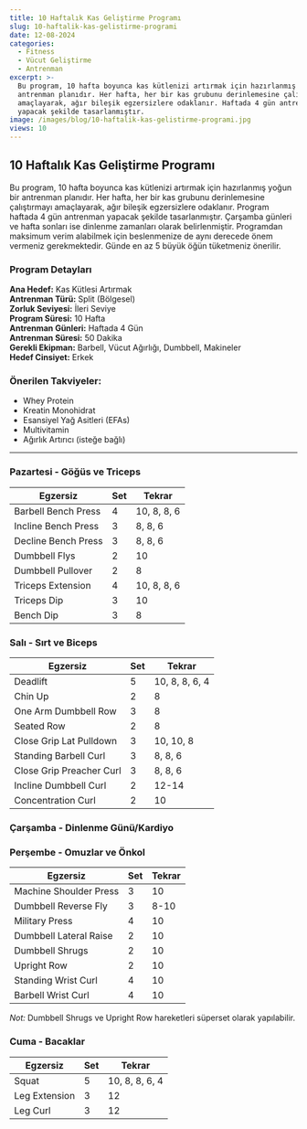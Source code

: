 ```yaml
---
title: 10 Haftalık Kas Geliştirme Programı
slug: 10-haftalik-kas-gelistirme-programi
date: 12-08-2024
categories:
  - Fitness
  - Vücut Geliştirme
  - Antrenman
excerpt: >-
  Bu program, 10 hafta boyunca kas kütlenizi artırmak için hazırlanmış yoğun bir
  antrenman planıdır. Her hafta, her bir kas grubunu derinlemesine çalıştırmayı
  amaçlayarak, ağır bileşik egzersizlere odaklanır. Haftada 4 gün antrenman
  yapacak şekilde tasarlanmıştır.
image: /images/blog/10-haftalik-kas-gelistirme-programi.jpg
views: 10
---
```


## 10 Haftalık Kas Geliştirme Programı

Bu program, 10 hafta boyunca kas kütlenizi artırmak için hazırlanmış yoğun bir antrenman planıdır. Her hafta, her bir kas grubunu derinlemesine çalıştırmayı amaçlayarak, ağır bileşik egzersizlere odaklanır. Program haftada 4 gün antrenman yapacak şekilde tasarlanmıştır. Çarşamba günleri ve hafta sonları ise dinlenme zamanları olarak belirlenmiştir. Programdan maksimum verim alabilmek için beslenmenize de aynı derecede önem vermeniz gerekmektedir. Günde en az 5 büyük öğün tüketmeniz önerilir.

### Program Detayları

**Ana Hedef:** Kas Kütlesi Artırmak  
**Antrenman Türü:** Split (Bölgesel)  
**Zorluk Seviyesi:** İleri Seviye  
**Program Süresi:** 10 Hafta  
**Antrenman Günleri:** Haftada 4 Gün  
**Antrenman Süresi:** 50 Dakika  
**Gerekli Ekipman:** Barbell, Vücut Ağırlığı, Dumbbell, Makineler  
**Hedef Cinsiyet:** Erkek  

### Önerilen Takviyeler:

- Whey Protein
- Kreatin Monohidrat
- Esansiyel Yağ Asitleri (EFAs)
- Multivitamin
- Ağırlık Artırıcı (isteğe bağlı)

---

### Pazartesi - Göğüs ve Triceps

<table class="prose w-full table-auto text-left border-collapse border border-gray-200">
  <thead class="bg-gray-200 dark:bg-gray-700">
    <tr>
      <th class="border px-4 py-2">Egzersiz</th>
      <th class="border px-4 py-2">Set</th>
      <th class="border px-4 py-2">Tekrar</th>
    </tr>
  </thead>
  <tbody>
    <tr class="bg-gray-100 dark:bg-gray-800">
      <td class="border px-4 py-2">Barbell Bench Press</td>
      <td class="border px-4 py-2">4</td>
      <td class="border px-4 py-2">10, 8, 8, 6</td>
    </tr>
    <tr>
      <td class="border px-4 py-2">Incline Bench Press</td>
      <td class="border px-4 py-2">3</td>
      <td class="border px-4 py-2">8, 8, 6</td>
    </tr>
    <tr class="bg-gray-100 dark:bg-gray-800">
      <td class="border px-4 py-2">Decline Bench Press</td>
      <td class="border px-4 py-2">3</td>
      <td class="border px-4 py-2">8, 8, 6</td>
    </tr>
    <tr>
      <td class="border px-4 py-2">Dumbbell Flys</td>
      <td class="border px-4 py-2">2</td>
      <td class="border px-4 py-2">10</td>
    </tr>
    <tr class="bg-gray-100 dark:bg-gray-800">
      <td class="border px-4 py-2">Dumbbell Pullover</td>
      <td class="border px-4 py-2">2</td>
      <td class="border px-4 py-2">8</td>
    </tr>
    <tr>
      <td class="border px-4 py-2">Triceps Extension</td>
      <td class="border px-4 py-2">4</td>
      <td class="border px-4 py-2">10, 8, 8, 6</td>
    </tr>
    <tr class="bg-gray-100 dark:bg-gray-800">
      <td class="border px-4 py-2">Triceps Dip</td>
      <td class="border px-4 py-2">3</td>
      <td class="border px-4 py-2">10</td>
    </tr>
    <tr>
      <td class="border px-4 py-2">Bench Dip</td>
      <td class="border px-4 py-2">3</td>
      <td class="border px-4 py-2">8</td>
    </tr>
  </tbody>
</table>

### Salı - Sırt ve Biceps

<table class="prose w-full table-auto text-left border-collapse border border-gray-200">
  <thead class="bg-gray-200 dark:bg-gray-700">
    <tr>
      <th class="border px-4 py-2">Egzersiz</th>
      <th class="border px-4 py-2">Set</th>
      <th class="border px-4 py-2">Tekrar</th>
    </tr>
  </thead>
  <tbody>
    <tr class="bg-gray-100 dark:bg-gray-800">
      <td class="border px-4 py-2">Deadlift</td>
      <td class="border px-4 py-2">5</td>
      <td class="border px-4 py-2">10, 8, 8, 6, 4</td>
    </tr>
    <tr>
      <td class="border px-4 py-2">Chin Up</td>
      <td class="border px-4 py-2">2</td>
      <td class="border px-4 py-2">8</td>
    </tr>
    <tr class="bg-gray-100 dark:bg-gray-800">
      <td class="border px-4 py-2">One Arm Dumbbell Row</td>
      <td class="border px-4 py-2">3</td>
      <td class="border px-4 py-2">8</td>
    </tr>
    <tr>
      <td class="border px-4 py-2">Seated Row</td>
      <td class="border px-4 py-2">2</td>
      <td class="border px-4 py-2">8</td>
    </tr>
    <tr class="bg-gray-100 dark:bg-gray-800">
      <td class="border px-4 py-2">Close Grip Lat Pulldown</td>
      <td class="border px-4 py-2">3</td>
      <td class="border px-4 py-2">10, 10, 8</td>
    </tr>
    <tr>
      <td class="border px-4 py-2">Standing Barbell Curl</td>
      <td class="border px-4 py-2">3</td>
      <td class="border px-4 py-2">8, 8, 6</td>
    </tr>
    <tr class="bg-gray-100 dark:bg-gray-800">
      <td class="border px-4 py-2">Close Grip Preacher Curl</td>
      <td class="border px-4 py-2">3</td>
      <td class="border px-4 py-2">8, 8, 6</td>
    </tr>
    <tr>
      <td class="border px-4 py-2">Incline Dumbbell Curl</td>
      <td class="border px-4 py-2">2</td>
      <td class="border px-4 py-2">12-14</td>
    </tr>
    <tr class="bg-gray-100 dark:bg-gray-800">
      <td class="border px-4 py-2">Concentration Curl</td>
      <td class="border px-4 py-2">2</td>
      <td class="border px-4 py-2">10</td>
    </tr>
  </tbody>
</table>

### Çarşamba - Dinlenme Günü/Kardiyo

### Perşembe - Omuzlar ve Önkol

<table class="prose w-full table-auto text-left border-collapse border border-gray-200">
  <thead class="bg-gray-200 dark:bg-gray-700">
    <tr>
      <th class="border px-4 py-2">Egzersiz</th>
      <th class="border px-4 py-2">Set</th>
      <th class="border px-4 py-2">Tekrar</th>
    </tr>
  </thead>
  <tbody>
    <tr class="bg-gray-100 dark:bg-gray-800">
      <td class="border px-4 py-2">Machine Shoulder Press</td>
      <td class="border px-4 py-2">3</td>
      <td class="border px-4 py-2">10</td>
    </tr>
    <tr>
      <td class="border px-4 py-2">Dumbbell Reverse Fly</td>
      <td class="border px-4 py-2">3</td>
      <td class="border px-4 py-2">8-10</td>
    </tr>
    <tr class="bg-gray-100 dark:bg-gray-800">
      <td class="border px-4 py-2">Military Press</td>
      <td class="border px-4 py-2">4</td>
      <td class="border px-4 py-2">10</td>
    </tr>
    <tr>
      <td class="border px-4 py-2">Dumbbell Lateral Raise</td>
      <td class="border px-4 py-2">2</td>
      <td class="border px-4 py-2">10</td>
    </tr>
    <tr class="bg-gray-100 dark:bg-gray-800">
      <td class="border px-4 py-2">Dumbbell Shrugs</td>
      <td class="border px-4 py-2">2</td>
      <td class="border px-4 py-2">10</td>
    </tr>
    <tr>
      <td class="border px-4 py-2">Upright Row</td>
      <td class="border px-4 py-2">2</td>
      <td class="border px-4 py-2">10</td>
    </tr>
    <tr class="bg-gray-100 dark:bg-gray-800">
      <td class="border px-4 py-2">Standing Wrist Curl</td>
      <td class="border px-4 py-2">4</td>
      <td class="border px-4 py-2">10</td>
    </tr>
    <tr>
      <td class="border px-4 py-2">Barbell Wrist Curl</td>
      <td class="border px-4 py-2">4</td>
      <td class="border px-4 py-2">10</td>
    </tr>
  </tbody>
</table>

*Not:* Dumbbell Shrugs ve Upright Row hareketleri süperset olarak yapılabilir.

### Cuma - Bacaklar

<table class="prose w-full table-auto text-left border-collapse border border-gray-200">
  <thead class="bg-gray-200 dark:bg-gray-700">
    <tr>
      <th class="border px-4 py-2">Egzersiz</th>
      <th class="border px-4 py-2">Set</th>
      <th class="border px-4 py-2">Tekrar</th>
    </tr>
  </thead>
  <tbody>
    <tr class="bg-gray-100 dark:bg-gray-800">
      <td class="border px-4 py-2">Squat</td>
      <td class="border px-4 py-2">5</td>
      <td class="border px-4 py-2">10, 8, 8, 6, 4</td>
    </tr>
    <tr>
      <td class="border px-4 py-2">Leg Extension</td>
      <td class="border px-4 py-2">3</td>
      <td class="border px-4 py-2">12</td>
    </tr>
    <tr class="bg-gray-100 dark:bg-gray-800">
      <td class="border px-4 py-2">Leg Curl</td>
      <td class="border px-4 py-2">3</td>
      <td class="border px-4 py-2">12</td>
    </tr>
  </tbody>
</table>
